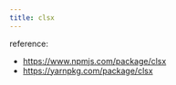 ```yaml
---
title: clsx
---
```


<!-- TODO: Add reference list -->

reference:

- https://www.npmjs.com/package/clsx
- https://yarnpkg.com/package/clsx
